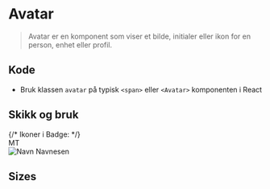 
<Meta of={stories} />

# Avatar
> Avatar er en komponent som viser et bilde, initialer eller ikon for en person, enhet eller profil.

## Kode
- Bruk klassen `avatar` på typisk `<span>` eller `<Avatar>` komponenten i React
<Canvas of={stories.Default} />

## Skikk og bruk

<Flex data-items="350">
  {/* Ikoner i Badge: */}
  <Example data-color="success" text="Avatar kan inneholde tekst, bilde eller ikon som representerer en person eller enhet" zoom="100%">
    <div className={styles.flex}>
        <div className={styles.avatar}>MT</div>
        <div className={styles.avatar}>
            <img src={avatar} alt="Navn Navnesen" />
        </div>
        <div className={styles.avatar}>
            <UserIcon aria-label="Navn Navnesen" />
        </div>
    </div>
  </Example>
  <Example data-color="danger" text="Ikke bruk avatar til å representere noe annet enn en person eller enhet, for eksempel et dokument." zoom="100%">
    <div className={styles.avatar}>
        <FilePdfIcon aria-label="PDF fil" />
    </div>
    
  </Example>

</Flex>

## Sizes
<Canvas of={stories.Sizes} />

<CssVariables component="avatar" />